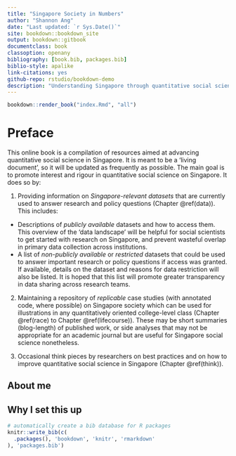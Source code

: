 ```yaml
--- 
title: "Singapore Society in Numbers"
author: "Shannon Ang"
date: "Last updated: `r Sys.Date()`"
site: bookdown::bookdown_site
output: bookdown::gitbook
documentclass: book
classoption: openany
bibliography: [book.bib, packages.bib]
biblio-style: apalike
link-citations: yes
github-repo: rstudio/bookdown-demo
description: "Understanding Singapore through quantitative social science"
---
```


```r
bookdown::render_book("index.Rmd", "all")
```

# Preface {-}
This online book is a compilation of resources aimed at advancing quantitative social science in Singapore. It is meant to be a 'living document', so it will be updated as frequently as possible. The main goal is to promote interest and rigour in quantitative social science on Singapore. It does so by: 

1. Providing information on *Singapore-relevant datasets* that are currently used to answer research and policy questions (Chapter \@ref(data)). This includes: 
  + Descriptions of _publicly available_ datasets and how to access them. This overview of the 'data landscape' will be helpful for social scientists to get started with research on Singapore, and prevent wasteful overlap in primary data collection across institutions.
  + A list of _non-publicly available_ or _restricted_ datasets that could be used to answer important research or policy questions if access was granted. If available, details on the dataset and reasons for data restriction will also be listed. It is hoped that this list will promote greater transparency in data sharing across research teams.
  
2. Maintaining a repository of _replicable_ case studies (with annotated code, where possible) on Singapore society which can be used for illustrations in any quantitatively oriented college-level class (Chapter \@ref(race) to Chapter \@ref(lifecourse)). These may be short summaries (blog-length) of published work, or side analyses that may not be appropriate for an academic journal but are useful for Singapore social science nonetheless.

3. Occasional think pieces by researchers on best practices and on how to improve quantitative social science in Singapore (Chapter \@ref(think)).

## About me {-}

## Why I set this up {-}

```r
# automatically create a bib database for R packages
knitr::write_bib(c(
  .packages(), 'bookdown', 'knitr', 'rmarkdown'
), 'packages.bib')
```


